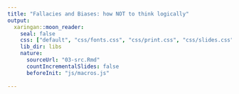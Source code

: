 ```yaml
---
title: "Fallacies and Biases: how NOT to think logically"
output:
  xaringan::moon_reader:
    seal: false
    css: ["default", "css/fonts.css", "css/print.css", "css/slides.css"]
    lib_dir: libs
    nature:
      sourceUrl: "03-src.Rmd"
      countIncrementalSlides: false
      beforeInit: "js/macros.js"
      
---
```

